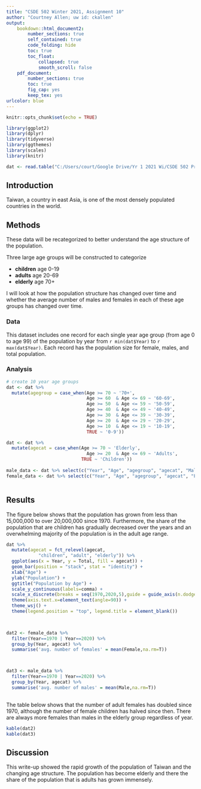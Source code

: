 ---
title: "CSDE 502 Winter 2021, Assignment 10"
author: "Courtney Allen; uw id: ckallen"
output: 
    bookdown::html_document2:
        number_sections: true
        self_contained: true
        code_folding: hide
        toc: true
        toc_float:
            collapsed: true
            smooth_scroll: false
    pdf_document:
        number_sections: true
        toc: true
        fig_cap: yes
        keep_tex: yes
urlcolor: blue 
---

```{r setup, include=FALSE}
knitr::opts_chunk$set(echo = TRUE)

library(ggplot2)
library(dplyr)
library(tidyverse)
library(ggthemes)
library(scales)
library(knitr)

```



```{r}
dat <- read.table("C:/Users/court/Google Drive/Yr 1 2021 Wi/CSDE 502 ProSeminar/Homework/Population.txt", skip = 2, header = TRUE)
```


## Introduction

Taiwan, a country in east Asia, is one of the most densely populated countries in the world. 

## Methods

These data will be recategorized to better understand the age structure of the population. 

Three large age groups will be constructed to categorize

* **children** age 0-19
* **adults**   age 20-69
* **elderly**  age 70+

I will look at how the population structure has changed over time and whether the average number of males and females in each of these age groups has changed over time.

### Data

This dataset includes one record for each single year age group (from age 0 to age 99) of the population by year from `r min(dat$Year)` to `r max(dat$Year)`. Each record has the population size for female, males, and total population.

### Analysis

```{r}

# create 10 year age groups
dat <- dat %>% 
  mutate(agegroup = case_when(Age >= 70 ~ '70+',
                              Age >= 60  & Age <= 69 ~ '60-69',
                              Age >= 50  & Age <= 59 ~ '50-59',
                              Age >= 40  & Age <= 49 ~ '40-49',
                              Age >= 30  & Age <= 39 ~ '30-39',
                              Age >= 20  & Age <= 29 ~ '20-29',
                              Age >= 10  & Age <= 19 ~ '10-19',
                              TRUE ~ '0-9'))

dat <- dat %>% 
  mutate(agecat = case_when(Age >= 70 ~ 'Elderly',
                              Age >= 20  & Age <= 69 ~ 'Adults',
                            TRUE ~ 'Children'))
  
male_data <- dat %>% select(c("Year", "Age", "agegroup", "agecat", "Male"))
female_data <- dat %>% select(c("Year", "Age", "agegroup", "agecat", "Female"))



```

## Results

The figure below shows that the population has grown from less than 15,000,000 to over 20,000,000 since 1970. Furthermore, the share of the population that are children has gradually decreased over the years and an overwhelming majority of the population is in the adult age range.


```{r}
dat %>%
  mutate(agecat = fct_relevel(agecat, 
            "children", "adult", "elderly")) %>%
  ggplot(aes(x = Year, y = Total, fill = agecat)) +
  geom_bar(position = "stack", stat = "identity") +
  xlab("Age") +
  ylab("Population") +
  ggtitle("Population by Age") +
  scale_y_continuous(labels=comma) + 
  scale_x_discrete(breaks = seq(1970,2020,5),guide = guide_axis(n.dodge = 2)) + 
  theme(axis.text.x=element_text(angle=90)) +
  theme_wsj() +
  theme(legend.position = "top", legend.title = element_blank())

  
```


```{r}

dat2 <- female_data %>%
  filter(Year==1970 | Year==2020) %>%
  group_by(Year, agecat) %>%
  summarise('avg. number of females' = mean(Female,na.rm=T)) 



dat3 <- male_data %>%
  filter(Year==1970 | Year==2020) %>%
  group_by(Year, agecat) %>%
  summarise('avg. number of males' = mean(Male,na.rm=T)) 
  

```
The table below shows that the number of adult females has doubled since 1970, although the number of female children has halved since then. There are always more females than males in the elderly group regardless of year.

```{r}
kable(dat2)
kable(dat3)
```


## Discussion

This write-up showed the rapid growth of the population of Taiwan and the changing age structure. The population has become elderly and there the share of the population that is adults has grown immensely. 


